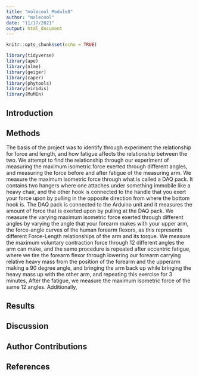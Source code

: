 ```yaml
---
title: "molecool_Module8"
author: "molecool"
date: "11/17/2021"
output: html_document
---
```


```r
knitr::opts_chunk$set(echo = TRUE)
```

```r
library(tidyverse)
library(ape)
library(nlme)
library(geiger)
library(caper)
library(phytools)
library(viridis)
library(MuMIn)
```
## Introduction

## Methods 
The basis of the project was to identify through experiment the relationship for force and length, and how fatigue affects the relationship between the two. We attempt to find the relationship through our experiment of measuring the maximum isometric force exerted through different angles, and measuring the force before and after fatigue of the measuring arm. We measure the maximum isometric force through what is called a DAQ pack. It contains two hangers where one attaches under something immobile like a heavy chair, and the other hook is connected to the handle that you exert your force upon by pulling in the opposite direction from where the bottom hook is. The DAQ pack is connected to the Arduino unit and it measures the amount of force that is exerted upon by pulling at the DAQ pack. We measure the varying maximum isometric force exerted through different angles by varying the angle that your forearm makes with your upper arm, the force-angle curves of the human forearm flexors, as this represents different Force-Length relationships of the arm and its torque. We measure the maximum voluntary contraction force through 12 different angles the arm can make, and the same procedure is repeated after eccentric fatigue, where we tire the forearm flexor through lowering our forearm carrying relative heavy mass from the position of the forearm and the upperarm making a 90 degree angle, and bringing the arm back up while bringing the heavy mass up with the other arm, and repeating this exercise for 3 minutes, After the fatigue, we measure the maximum isometric force of the same 12 angles. Additionally,

## Results

## Discussion

## Author Contributions

## References 